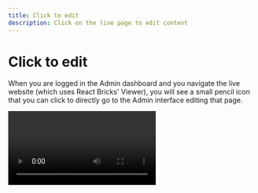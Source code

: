 ```yaml
---
title: Click to edit
description: Click on the live page to edit content
---
```



# Click to edit

When you are logged in the Admin dashboard and you navigate the live website (which uses React Bricks' Viewer), you will see a small pencil icon that you can click to directly go to the Admin interface editing that page.

<Video src="/videos/click_to_edit.mp4" />

If you have more than one language, you will go to the editing interface for that page in the currently displayed language.

Via [React Bricks configuration's](../configuration/configuration) `clickToEditSide` you can choose in which corner the "click to edit" button should appear.
